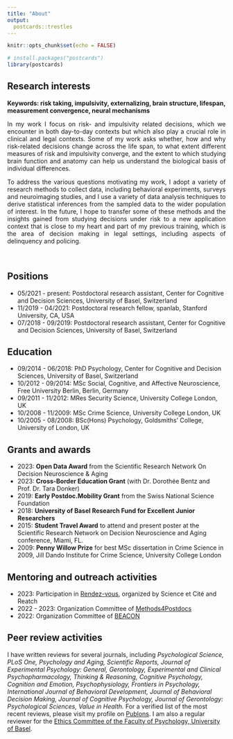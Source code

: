```yaml
---
title: "About"
output:
  postcards::trestles
---
```


```r
knitr::opts_chunk$set(echo = FALSE)

# install.packages("postcards")
library(postcards)
```

## Research interests 

**Keywords: risk taking, impulsivity, externalizing, brain structure, lifespan, measurement convergence, neural mechanisms**

<p style="text-align:justify;">In my work I focus on risk- and impulsivity related decisions, which we encounter in both day-to-day contexts but which also play a crucial role in clinical and legal contexts. Some of my work asks whether, how and why risk-related decisions change across the life span, to what extent different measures of risk and impulsivity converge, and the extent to which studying brain function and anatomy can help us understand the biological basis of individual differences. </p>

<p style="text-align:justify;">To address the various questions motivating my work, I adopt a variety of research methods to collect data, including behavioral experiments, surveys and neuroimaging studies, and I use a variety of data analysis techniques to derive statistical inferences from the sampled data to the wider population of interest. In the future, I hope to transfer some of these methods and the insights gained from studying decisions under risk to a new application context that is close to my heart and part of my previous training, which is the area of decision making in legal settings, including aspects of delinquency and policing.</p>\


## Positions
* 05/2021 - present: Postdoctoral research assistant, Center for Cognitive and Decision Sciences, University of Basel, Switzerland
* 11/2019 - 04/2021: Postdoctoral research fellow, spanlab, Stanford University, CA, USA
* 07/2018 - 09/2019: Postdoctoral research assistant, Center for Cognitive and Decision Sciences, University of Basel, Switzerland\


## Education 
* 09/2014 - 06/2018: PhD Psychology, Center for Cognitive and Decision Sciences, University of Basel, Switzerland
* 10/2012 - 09/2014: MSc Social, Cognitive, and Affective Neuroscience, Free University Berlin, Berlin, Germany
* 09/2011 - 11/2012: MRes Security Science, University College London, UK
* 10/2008 - 11/2009: MSc Crime Science, University College London, UK
* 10/2005 - 08/2008: BSc(Hons) Psychology, Goldsmiths' College, University of London, UK\


## Grants and awards
* 2023: **Open Data Award** from the Scientific Research Network On Decision Neuroscience & Aging
* 2023: **Cross-Border Education Grant** (with Dr. Dorothée Bentz and Prof. Dr. Tara Donker)
* 2019: **Early Postdoc.Mobility Grant** from the Swiss National Science Foundation
* 2018: **University of Basel Research Fund for Excellent Junior Researchers**
* 2015: **Student Travel Award** to attend and present poster at the Scientific Research Network on Decision Neuroscience and Aging conference, Miami, FL.
* 2009: **Penny Willow Prize** for best MSc dissertation in Crime Science in 2009, Jill Dando Institute for Crime Science, University College London\


## Mentoring and outreach activities
* 2023: Participation in [Rendez-vous](https://www.rendez-vous-science.ch/forschende), organized by Science et Cité and Reatch 
* 2022 - 2023: Organization Committee of [Methods4Postdocs](https://psychologie.unibas.ch/de/methods-training-for-postdocs/)
* 2022: Organization Committee of [BEACON](https://psychologie.unibas.ch/de/beacon/)\


## Peer review activities
I have written reviews for several journals, including _Psychological Science, PLoS One, Psychology and Aging, Scientific Reports, Journal of Experimental Psychology: General, Gerontology, Experimental and Clinical Psychopharmacology, Thinking & Reasoning, Cognitive Psychology, Cognition and Emotion, Psychophysiology, Frontiers in Psychology, International Journal of Behavioral Development, Journal of Behavioral Decision Making, Journal of Cognitive Psychology, Journal of Gerontology: Psychological Sciences, Value in Health._ For a verified list of the most recent reviews, please visit my profile on [Publons](https://publons.com/researcher/4347373/loreen-tisdall/). I am also a regular reviewer for the [Ethics Committee of the Faculty of Psychology, University of Basel](https://psychologie.unibas.ch/en/research/research-groups/department-of-psychology-ethics-committee/).  

